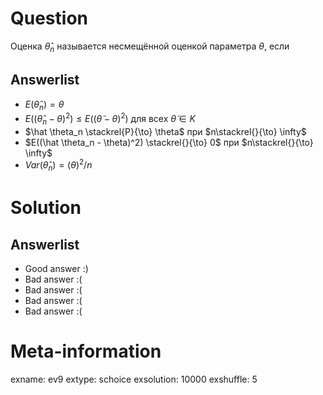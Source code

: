 Question
========

Оценка $\hat \theta_n$ называется несмещённой оценкой параметра $\theta$, если


Answerlist
----------
* $E(\hat \theta_n)=\theta$
* $E((\hat \theta_n - \theta)^2) \leq E((\tilde \theta - \theta)^2)$ для всех $\tilde \theta \in K$
* $\hat \theta_n \stackrel{P}{\to} \theta$ при $n\stackrel{}{\to} \infty$
* $E((\hat \theta_n - \theta)^2) \stackrel{}{\to} 0$ при $n\stackrel{}{\to} \infty$
* $Var(\hat \theta_n)=(\theta)^2/n$


Solution
========

Answerlist
----------
*  Good answer :)
*  Bad answer :(
*  Bad answer :(
*  Bad answer :(
*  Bad answer :(

Meta-information
================
exname: ev9
extype: schoice
exsolution: 10000
exshuffle: 5
